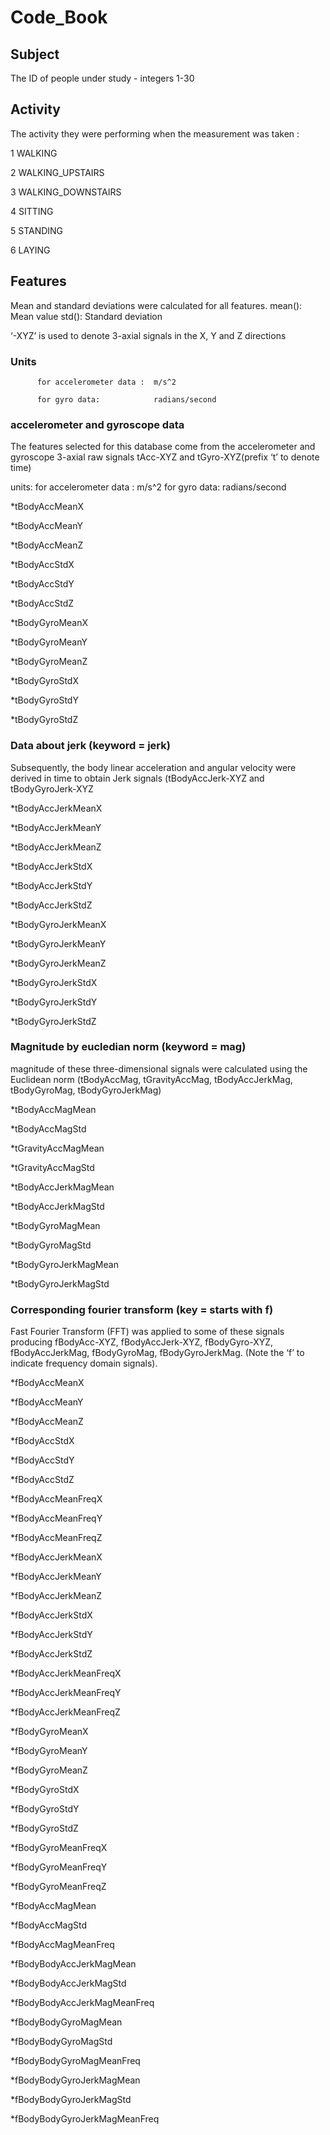 # Code_Book

## Subject

The ID of people under study - integers 1-30

## Activity

The activity they were performing when the measurement was taken :

1 WALKING

2 WALKING_UPSTAIRS

3 WALKING_DOWNSTAIRS

4 SITTING

5 STANDING

6 LAYING

##  Features

Mean and standard deviations were calculated for all features.
mean(): Mean value
std(): Standard deviation


'-XYZ' is used to denote 3-axial signals in the X, Y and Z directions

### Units


          for accelerometer data :  m/s^2

          for gyro data:            radians/second

### accelerometer and gyroscope data 

The features selected for this database come from the accelerometer and gyroscope 3-axial raw signals tAcc-XYZ and tGyro-XYZ(prefix 't' to denote time) 

units:    for accelerometer data :  m/s^2
          for gyro data:            radians/second
          
*tBodyAccMeanX

*tBodyAccMeanY

*tBodyAccMeanZ

*tBodyAccStdX

*tBodyAccStdY

*tBodyAccStdZ

*tBodyGyroMeanX

*tBodyGyroMeanY

*tBodyGyroMeanZ

*tBodyGyroStdX

*tBodyGyroStdY

*tBodyGyroStdZ

### Data about jerk (keyword = jerk)

Subsequently, the body linear acceleration and angular velocity were derived in time to obtain Jerk signals (tBodyAccJerk-XYZ and tBodyGyroJerk-XYZ

*tBodyAccJerkMeanX

*tBodyAccJerkMeanY

*tBodyAccJerkMeanZ

*tBodyAccJerkStdX

*tBodyAccJerkStdY

*tBodyAccJerkStdZ


*tBodyGyroJerkMeanX

*tBodyGyroJerkMeanY

*tBodyGyroJerkMeanZ

*tBodyGyroJerkStdX

*tBodyGyroJerkStdY

*tBodyGyroJerkStdZ



### Magnitude by eucledian norm (keyword = mag)

magnitude of these three-dimensional signals were calculated using the Euclidean norm (tBodyAccMag, tGravityAccMag, tBodyAccJerkMag, tBodyGyroMag, tBodyGyroJerkMag)


*tBodyAccMagMean

*tBodyAccMagStd

*tGravityAccMagMean

*tGravityAccMagStd

*tBodyAccJerkMagMean

*tBodyAccJerkMagStd

*tBodyGyroMagMean

*tBodyGyroMagStd

*tBodyGyroJerkMagMean

*tBodyGyroJerkMagStd


### Corresponding fourier transform (key = starts with f)

Fast Fourier Transform (FFT) was applied to some of these signals producing fBodyAcc-XYZ, fBodyAccJerk-XYZ, fBodyGyro-XYZ, fBodyAccJerkMag, fBodyGyroMag, fBodyGyroJerkMag. (Note the 'f' to indicate frequency domain signals). 

*fBodyAccMeanX

*fBodyAccMeanY

*fBodyAccMeanZ

*fBodyAccStdX

*fBodyAccStdY

*fBodyAccStdZ

*fBodyAccMeanFreqX

*fBodyAccMeanFreqY

*fBodyAccMeanFreqZ

*fBodyAccJerkMeanX

*fBodyAccJerkMeanY

*fBodyAccJerkMeanZ

*fBodyAccJerkStdX

*fBodyAccJerkStdY

*fBodyAccJerkStdZ

*fBodyAccJerkMeanFreqX

*fBodyAccJerkMeanFreqY

*fBodyAccJerkMeanFreqZ

*fBodyGyroMeanX

*fBodyGyroMeanY

*fBodyGyroMeanZ

*fBodyGyroStdX

*fBodyGyroStdY

*fBodyGyroStdZ

*fBodyGyroMeanFreqX

*fBodyGyroMeanFreqY

*fBodyGyroMeanFreqZ

*fBodyAccMagMean

*fBodyAccMagStd

*fBodyAccMagMeanFreq

*fBodyBodyAccJerkMagMean

*fBodyBodyAccJerkMagStd

*fBodyBodyAccJerkMagMeanFreq

*fBodyBodyGyroMagMean

*fBodyBodyGyroMagStd

*fBodyBodyGyroMagMeanFreq

*fBodyBodyGyroJerkMagMean

*fBodyBodyGyroJerkMagStd

*fBodyBodyGyroJerkMagMeanFreq

